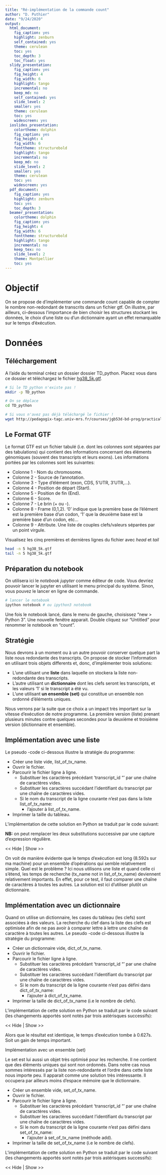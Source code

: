 ```yaml
---
title: "Ré-implémentation de la commande count"
author: "D. Puthier"
date: "9/24/2020"
output:
  html_document:
    fig_caption: yes
    highlight: zenburn
    self_contained: yes
    theme: cerulean
    toc: yes
    toc_depth: 3
    toc_float: yes
  slidy_presentation:
    fig_caption: yes
    fig_height: 4
    fig_width: 6
    highlight: tango
    incremental: no
    keep_md: no
    self_contained: yes
    slide_level: 2
    smaller: yes
    theme: cerulean
    toc: yes
    widescreen: yes
  ioslides_presentation:
    colortheme: dolphin
    fig_caption: yes
    fig_height: 4
    fig_width: 6
    fonttheme: structurebold
    highlight: tango
    incremental: no
    keep_md: no
    slide_level: 2
    smaller: yes
    theme: cerulean
    toc: yes
    widescreen: yes
  pdf_document:
    fig_caption: yes
    highlight: zenburn
    toc: yes
    toc_depth: 3
  beamer_presentation:
    colortheme: dolphin
    fig_caption: yes
    fig_height: 4
    fig_width: 6
    fonttheme: structurebold
    highlight: tango
    incremental: no
    keep_tex: no
    slide_level: 2
    theme: Montpellier
    toc: yes
---
```



<script type="">
    $(function() {
        $(".hideshow").click(function() {
                $(this).parent().find(".exo").toggle();
        });

    })
</script>

<style>
.exo {
  display:none;
}

pre:not(.sourceCode) > code {
  background-color: white !important;
  color: grey !important;
}

hr {
  color: grey !important;
}
</style>


# Objectif

On se propose de d'implémenter une commande count capable de compter le nombre non-redondant de transcrits dans un fichier gtf. On illustre, par ailleurs, ci-dessous l'importance de bien choisir les structures stockant les données, le choix d'une liste ou d'un dictionnaire ayant un effet remarquable sur le temps d'éxécution.
  
# Données

## Téléchargement

A l'aide du terminal créez un dossier dossier TD_python. Placez vous dans ce dossier et téléchargez le fichier [hg38_5k.gtf](http://pedagogix-tagc.univ-mrs.fr/courses/jgb53d-bd-prog/practicals/data/hg38_5k.gtf). 


```bash
# Si le TD_python n'existe pas !
mkdir -p TD_python

# On se déplace 
cd TD_python

# Si vous n'avez pas déjà téléchargé le fichier !
wget http://pedagogix-tagc.univ-mrs.fr/courses/jgb53d-bd-prog/practicals/data/hg38_5k.gtf
```

## Le Format GTF

Le format GTF est un fichier tabulé (i.e. dont les colonnes sont séparées par des tabulations) qui contient des informations concernant des éléments génomiques (souvent des transcripts et leurs exons). Les informations portées par les colonnes sont les suivantes:

- Colonne 1 - Nom du chromosome.
- Colonne 2 - Source de l'annotation.
- Colonne 3 - Type d'élément (exon, CDS, 5'UTR, 3'UTR,...).
- Colonne 4 - Position de départ (Start).
- Colonne 5 - Position de fin (End).
- Colonne 6 - Score.
- Colonne 7 - Le brin (+ ou -).
- Colonne 8 - Frame (0,1,2). '0' indique que la première base de l'élément est la première base d'un codon, '1' que la deuxième base est la première base d'un codon, etc...
- Colonne 9 - Attribute. Une liste de couples clefs/valeurs séparées par un point virgule.

Visualisez les cinq premières  et  dernières lignes du fichier avec *head* et *tail*

```bash
head -n 5 hg38_5k.gtf
tail -n 5 hg38_5k.gtf
```

## Préparation du notebook

On utilisera ici le *notebook jupyter* comme éditeur de code. Vous devriez pouvoir lancer le jupyter en utilisant le menu principal du système. Sinon, vous pouvez le lancer en ligne de commande.

```bash
# lancer le notebook
ipython notebook # ou ipython3 notebook
```

Une fois le notebook lancé, dans le menu de gauche, choisissez "new > Python 3". Une nouvelle fenêtre apparait. Double cliquez sur "Untitled" pour renommer le notebook en "count". 


## Stratégie

Nous devrons à un moment ou à un autre pouvoir conserver quelque part la liste nous redondante des transcripts. On propose de stocker l'information en utilisant trois objets differents et, donc, d'implémenter trois solutions:

  - L'une utilisant une **liste** dans laquelle on stockera la liste non-redondante des transcripts.
  - L'autre utilisant un **dictionnaire** dont les clefs seront les transcripts, et les valeurs '1' si le transcript a été vu.
  - L'une utilisant **un ensemble (set)** qui constitue un ensemble non ordonné d'éléments uniques.

Nous verrons par la suite que ce choix a un impact très important sur la vitesse d'exécution de notre programme. La première version (liste) prenant plusieurs minutes contre quelques secondes pour la deuxième et troisième version (dictionnaire et ensemble).

## Implémentation avec une liste

Le pseudo -code ci-dessous illustre la stratégie du programme:

  - Créer une liste vide, list_of_tx_name.
  - Ouvrir le fichier.
  - Parcourir le fichier ligne à ligne.
      - Substituer les caractères précédant 'transcript_id "' par une chaîne de caractères vides.
      - Substituer les caractères succédant l'identifiant du transcript par une chaîne de caractères vides.
      - Si le nom du transcript de la ligne courante n'est pas dans la liste list_of_tx_name:
          - l'ajouter à list_of_tx_name.
  - Imprimer la taille du tableau.
  
  
L'implémentation de cette solution en Python se traduit par le code suivant:

**NB:** on peut remplacer les deux substitutions successive par une capture d'expression régulière.  

<div class="hideshow"> << Hide | Show >> </div>
<div class="exo">
```python
# -*- coding: utf-8 -*-
# La ligne précédente permet d'utiliser des caractères accentués
# dans les commentaires

# On importe le module re 
# afin de pouvoir rechercher
# une expression régulière dans une 
# chaîne de caractères.
import re 

# Pensez à adapter le chemin vers le fichier.
# Ici, il est dans le dossier data présent dans le
# répertoire supérieur 

file_handler = open("../data/hg38_5k.gtf", "r")

# Cette liste contiendra l'ensemble des transcrits (tx)
list_of_tx_name = list()

# On utilise une boucle for pour 
# lire des lignes renvoyées par l'objet
# file_handler
for line in file_handler:
    # On substitue dans 'line' n'importe quel caractère (.) répété 0 fois ou plus (*) et 
    # suivit de transcript_id, d'un espace et d'un double guillemet par 
        # une chaine de caractères vide ("").
    tx_name = re.sub('.* transcript_id "', "", line)
    # On substitue tout ce qui se trouve à droite du nom du transcrit: un guillemet suivit de 
    # n'importe quel caractère (.) répété 0 fois ou plus (*) et d'un caractère retour à la ligne.
    tx_name = re.sub('".*\n', "", tx_name)
    
    # Si le transcrit n'est pas dans la liste, on l'ajoute
    if tx_name not in list_of_tx_name:
            
            list_of_tx_name = list_of_tx_name + [tx_name] # ou tx_list.append(tx_name)


# Après être sorti de la boucle
# on imprime le nombre de transcrits.
# len(tx_list) est un entier (int). Pour pouvoir le concatener 
# avec une chaîne de caractères (le message), il faut le transformer 
# en chaîne de caractères (str()). 
print("Le nombre de transcrits est: " + str(len(list_of_tx_name))) # n = 5000 
```
</div>

On voit de manière évidente que le temps d'exécution est long (8.592s sur ma machine) pour un ensemble d'opérations qui semble relativement simple. Quel est le problème ? Ici nous utilisons une liste et quand celle ci s'étend, les temps de recherche (tx_name not in list_of_tx_name) deviennent relativement importants. En effet, pour ce test, il faut comparer une chaîne de caractères à toutes les autres. La solution est ici d'utiliser plutôt un dictionnaire.

## Implémentation avec un dictionnaire

Quand on utilise un dictionnaire, les cases du tableau (les clefs) sont associées à des valeurs. La recherche du clef dans la liste des clefs est optimisée afin de ne pas avoir à comparer lettre à lettre une chaîne de caractère à toutes les autres. Le pseudo -code ci-dessous illustre la stratégie du programme:


  - Créer un dictionnaire vide, dict_of_tx_name.
  - Ouvrir le fichier.
  - Parcourir le fichier ligne à ligne.
      - Substituer les caractères précédant 'transcript_id "' par une chaîne de caractères vides.
      - Substituer les caractères succédant l'identifiant du transcript par une chaîne de caractères vides.
      - Si le nom du transcript de la ligne courante n'est pas défini dans dict_of_tx_name:
        - l'ajouter à dict_of_tx_name.
  - Imprimer la taille de dict_of_tx_name (i.e le nombre de clefs).


L'implémentation de cette solution en Python se traduit par le code suivant (les changements apportés sont notés par trois astérisques successifs):

<div class="hideshow"> << Hide | Show >> </div>
<div class="exo">
```python
# -*- coding: utf-8 -*-
# La ligne précédente permet d'utiliser des caractères accentués
# dans les commentaires

# On importe le module re 
# afin de pouvoir rechercher
# une expression régulière dans une 
# chaîne de caractères.
import re 

# Pensez à adapter le chemin vers le fichier.
# Ici, il est dans le dossier data présent dans le
# répertoire supérieur 
file_handler = open("../data/hg38_5k.gtf", "r")


# ***
# Ce dictionnaire contiendra l'ensemble des transcrits (tx)
dict_of_tx_name = dict()

# On utilise une boucle for pour 
# lire des lignes renvoyées par l'objet
# file_handler
for line in file_handler:
    
    # On substitue dans 'line' n'importe quel caractère (.) répété 0 fois ou plus (*) et 
    # suivit de transcript_id, d'un espace et d'un double guillemet par 
    # une chaine de caractères vide ("").
    tx_name = re.sub('.* transcript_id "', "", line)
    # On substitue tout ce qui se trouve à droite du nom du transcrit: un guillemet suivit de 
    # n'importe quel caractère (.) répété 0 fois ou plus (*) et d'un caractère retour à la ligne.
    tx_name = re.sub('".*\n', "", tx_name)

    # Si le transcrit n'est pas dans la liste, on l'ajoute
    # ***
    if tx_name not in dict_of_tx_name:
        # ***
        # On déclare une nouvelle clef dans le dictionnaire
        # et on place sa valeur à 1.
        dict_of_tx_name[tx_name] = 1


# Après être sorti de la boucle
# on imprime le nombre de transcrits.
# len(tx_list) est un entier (int) qui correspond au nombre de clef du dictionnaire. Pour pouvoir le concatener 
# avec une chaîne de caractères (le message), il faut le transformer 
# en chaîne de caractères (str()). 
print("Le nombre de transcrits est: " + str(len(dict_of_tx_name)))  #  n = 5000 
```
</div>


Alors que le résultat est identique, le temps d'exécution tombe à 0.627s. Soit un gain de temps important.


Implémentation avec un ensemble (set)


Le set est lui aussi un objet très optimisé pour les recherche. Il ne contient que des éléments uniques qui sont non ordonnés. Dans notre cas nous sommes intéressés par la liste non-redondante et l'ordre dans cette liste nous importe peu. Il apparait comme une solution très intéressante. Il occupera par ailleurs moins d'espace mémoire que le dictionnaire.

  - Créer un ensemble vide, set_of_tx_name.
  - Ouvrir le fichier.
  - Parcourir le fichier ligne à ligne.
    - Substituer les caractères précédant 'transcript_id "' par une chaîne de caractères vides.
    - Substituer les caractères succédant l'identifiant du transcript par une chaîne de caractères vides.
    - Si le nom du transcript de la ligne courante n'est pas défini dans set_of_tx_name:
      - l'ajouter à set_of_tx_name (méthode add).
  - Imprimer la taille de set_of_tx_name (i.e le nombre de clefs).

L'implémentation de cette solution en Python se traduit par le code suivant (les changements apportés sont notés par trois astérisques successifs):

<div class="hideshow"> << Hide | Show >> </div>
<div class="exo">
```python
# -*- coding: utf-8 -*-
# La ligne précédente permet d'utiliser des caractères accentués
# dans les commentaires

# On importe le module re 
# afin de pouvoir rechercher
# une expression régulière dans une 
# chaîne de caractères.
import re 

# Pensez à adapter le chemin vers le fichier.
# Ici, il est dans le dossier data présent dans le
# répertoire supérieur 
file_handler = open("../data/hg38_5k.gtf", "r")


# ***
# Cet ensemble contiendra l'ensemble des transcrits (tx)
set_of_tx_name = set()

# On utilise une boucle for pour 
# lire des lignes renvoyées par l'objet
# file_handler
for line in file_handler:
    
    # On substitue dans 'line' n'importe quel caractère (.) répété 0 fois ou plus (*) et 
    # suivit de transcript_id, d'un espace et d'un double guillemet par 
    # une chaine de caractères vide ("").
    tx_name = re.sub('.* transcript_id "', "", line)
    # On substitue tout ce qui se trouve à droite du nom du transcrit: un guillemet suivit de 
    # n'importe quel caractère (.) répété 0 fois ou plus (*) et d'un caractère retour à la ligne.
    tx_name = re.sub('".*\n', "", tx_name)

    set_of_tx_name.add(tx_name) # on utilise la méthode add.


# Après être sorti de la boucle
# on imprime le nombre de transcrits.
# len(tx_list) est un entier (int) qui correspond au nombre de clef du dictionnaire. Pour pouvoir le concatener 
# avec une chaîne de caractères (le message), il faut le transformer 
# en chaîne de caractères (str()). 
print("Le nombre de transcrits est: " + str(len(set_of_tx_name)))  #  n = 5000 
```
</div>

